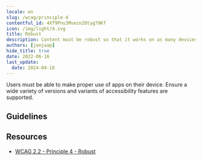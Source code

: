 ```yaml
---
locale: en
slug: /wcag/principle-4
contentful_id: 4XT9Pnu3Mvezn2Otyg79Kf
icon: /img/light/4.svg
title: Robust
description: Content must be robust so that it works on as many devices as possible.
authors: [janjaap]
hide_title: true
date: 2022-06-16
last_update:
  date: 2024-04-18
---
```


<Hero
  title="Robust"
  image="/img/light/4.svg"
  imageDark="/img/dark/4.svg"
  alt="WCAG 4 - Logo"
  prefix="Principle 4"
/>

Users must be able to make proper use of apps on their device. Ensure a wide variety of versions and variants of accessibility features are supported.

## Guidelines

<LinkList title="Guidelines" isHighlighted={true}>
  <LinkListItem
    url="/en/guidelines/wcag/guideline-4-1"
    title="Guideline 4.1 - Compatible"
    appearance="link"
    label="Compatible"
    description="Functionality must be compatible with as many devices as possible."
    image="/img/light/4.1.svg"
    alt="WCAG 4.1 - Logo"
  />
</LinkList>

## Resources

- [WCAG 2.2 - Principle 4 - Robust](https://www.w3.org/TR/WCAG22/#robust)
